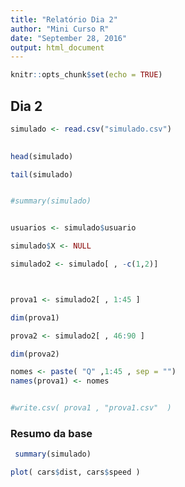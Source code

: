 ```yaml
---
title: "Relatório Dia 2"
author: "Mini Curso R"
date: "September 28, 2016"
output: html_document
---
```


```r
knitr::opts_chunk$set(echo = TRUE)
```

## Dia 2

```r
simulado <- read.csv("simulado.csv")
 

head(simulado)

tail(simulado)


#summary(simulado)


usuarios <- simulado$usuario

simulado$X <- NULL

simulado2 <- simulado[ , -c(1,2)]



prova1 <- simulado2[ , 1:45 ]

dim(prova1)

prova2 <- simulado2[ , 46:90 ]

dim(prova2)

nomes <- paste( "Q" ,1:45 , sep = "")
names(prova1) <- nomes


#write.csv( prova1 , "prova1.csv"  )


```

### Resumo da base

```r
 summary(simulado)
```

```r
plot( cars$dist, cars$speed )
```



